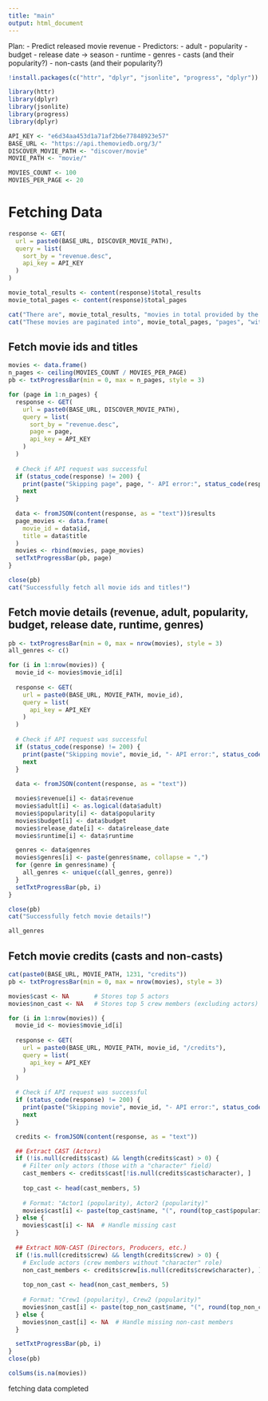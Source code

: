 ---
title: "main"
output: html_document
---

Plan:
- Predict released movie revenue
- Predictors:
  - adult
  - popularity
  - budget
  - release date -> season
  - runtime
  - genres
  - casts (and their popularity?)
  - non-casts (and their popularity?)
  
```{r setup, eval = FALSE}
!install.packages(c("httr", "dplyr", "jsonlite", "progress", "dplyr"))
```

```{r library}
library(httr)
library(dplyr)
library(jsonlite)
library(progress)
library(dplyr)
```

```{r constants}
API_KEY <- "e6d34aa453d1a71af2b6e77848923e57"
BASE_URL <- "https://api.themoviedb.org/3/"
DISCOVER_MOVIE_PATH <- "discover/movie"
MOVIE_PATH <- "movie/"

MOVIES_COUNT <- 100
MOVIES_PER_PAGE <- 20
```

# Fetching Data
```{r}
response <- GET(
  url = paste0(BASE_URL, DISCOVER_MOVIE_PATH),
  query = list(
    sort_by = "revenue.desc",
    api_key = API_KEY
  )
)

movie_total_results <- content(response)$total_results
movie_total_pages <- content(response)$total_pages

cat("There are", movie_total_results, "movies in total provided by the API.\n")
cat("These movies are paginated into", movie_total_pages, "pages", "with", MOVIES_PER_PAGE, "movies per page.\n")
```
## Fetch movie ids and titles
```{r}
movies <- data.frame()
n_pages <- ceiling(MOVIES_COUNT / MOVIES_PER_PAGE)
pb <- txtProgressBar(min = 0, max = n_pages, style = 3)

for (page in 1:n_pages) {
  response <- GET(
    url = paste0(BASE_URL, DISCOVER_MOVIE_PATH),
    query = list(
      sort_by = "revenue.desc",
      page = page,
      api_key = API_KEY
    )
  )
  
  # Check if API request was successful
  if (status_code(response) != 200) {
    print(paste("Skipping page", page, "- API error:", status_code(response)))
    next
  }
  
  data <- fromJSON(content(response, as = "text"))$results
  page_movies <- data.frame(
    movie_id = data$id,
    title = data$title
  )
  movies <- rbind(movies, page_movies)
  setTxtProgressBar(pb, page)
}

close(pb)
cat("Successfully fetch all movie ids and titles!")
```

## Fetch movie details (revenue, adult, popularity, budget, release date, runtime, genres)
```{r}
pb <- txtProgressBar(min = 0, max = nrow(movies), style = 3)
all_genres <- c()

for (i in 1:nrow(movies)) {
  movie_id <- movies$movie_id[i]
  
  response <- GET(
    url = paste0(BASE_URL, MOVIE_PATH, movie_id),
    query = list(
      api_key = API_KEY
    )
  )
  
  # Check if API request was successful
  if (status_code(response) != 200) {
    print(paste("Skipping movie", movie_id, "- API error:", status_code(response)))
    next
  }
  
  data <- fromJSON(content(response, as = "text"))

  movies$revenue[i] <- data$revenue
  movies$adult[i] <- as.logical(data$adult)
  movies$popularity[i] <- data$popularity
  movies$budget[i] <- data$budget
  movies$release_date[i] <- data$release_date
  movies$runtime[i] <- data$runtime

  genres <- data$genres
  movies$genres[i] <- paste(genres$name, collapse = ",")
  for (genre in genres$name) {
    all_genres <- unique(c(all_genres, genre))
  }
  setTxtProgressBar(pb, i)
}

close(pb)
cat("Successfully fetch movie details!")
```

```{r}
all_genres
```

## Fetch movie credits (casts and non-casts)
```{r}
cat(paste0(BASE_URL, MOVIE_PATH, 1231, "credits"))
pb <- txtProgressBar(min = 0, max = nrow(movies), style = 3)

movies$cast <- NA       # Stores top 5 actors
movies$non_cast <- NA   # Stores top 5 crew members (excluding actors)

for (i in 1:nrow(movies)) {
  movie_id <- movies$movie_id[i]
  
  response <- GET(
    url = paste0(BASE_URL, MOVIE_PATH, movie_id, "/credits"),
    query = list(
      api_key = API_KEY 
    )
  )
  
  # Check if API request was successful
  if (status_code(response) != 200) {
    print(paste("Skipping movie", movie_id, "- API error:", status_code(response)))
    next
  }

  credits <- fromJSON(content(response, as = "text"))

  ## Extract CAST (Actors)
  if (!is.null(credits$cast) && length(credits$cast) > 0) {
    # Filter only actors (those with a "character" field)
    cast_members <- credits$cast[!is.null(credits$cast$character), ]
    
    top_cast <- head(cast_members, 5)
    
    # Format: "Actor1 (popularity), Actor2 (popularity)"
    movies$cast[i] <- paste(top_cast$name, "(", round(top_cast$popularity, 1), ")", collapse = ", ")
  } else {
    movies$cast[i] <- NA  # Handle missing cast
  }
  
  ## Extract NON-CAST (Directors, Producers, etc.)
  if (!is.null(credits$crew) && length(credits$crew) > 0) {
    # Exclude actors (crew members without "character" role)
    non_cast_members <- credits$crew[is.null(credits$crew$character), ]
    
    top_non_cast <- head(non_cast_members, 5)
    
    # Format: "Crew1 (popularity), Crew2 (popularity)"
    movies$non_cast[i] <- paste(top_non_cast$name, "(", round(top_non_cast$popularity, 1), ")", collapse = ", ")
  } else {
    movies$non_cast[i] <- NA  # Handle missing non-cast members
  }

  setTxtProgressBar(pb, i)
}
close(pb)
```

```{r}
colSums(is.na(movies))
```
fetching data completed











